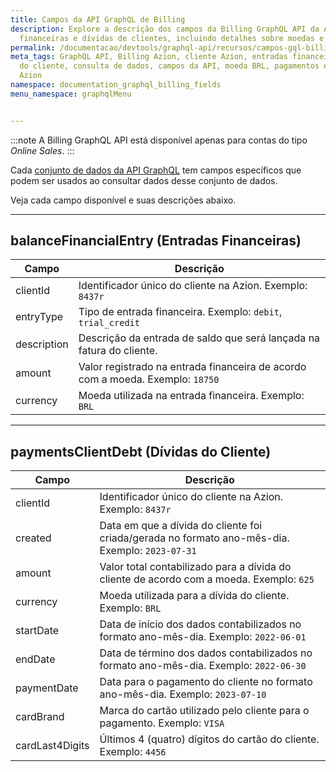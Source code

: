 ```yaml
---
title: Campos da API GraphQL de Billing
description: Explore a descrição dos campos da Billing GraphQL API da Azion para entradas
  financeiras e dívidas de clientes, incluindo detalhes sobre moedas e pagamentos.
permalink: /documentacao/devtools/graphql-api/recursos/campos-gql-billing/
meta_tags: GraphQL API, Billing Azion, cliente Azion, entradas financeiras, dívidas
  do cliente, consulta de dados, campos da API, moeda BRL, pagamentos em real, documentação
  Azion
namespace: documentation_graphql_billing_fields
menu_namespace: graphqlMenu


---
```


:::note
A Billing GraphQL API está disponível apenas para contas do tipo *Online Sales*.
:::

Cada [conjunto de dados da API GraphQL](/pt-br/documentacao/devtools/graphql-api/recursos/#conjuntos-de-dados) tem campos específicos que podem ser usados ao consultar dados desse conjunto de dados.

Veja cada campo disponível e suas descrições abaixo.

---

## balanceFinancialEntry (Entradas Financeiras)

| Campo | Descrição |
| ----- | --------- |
| clientId | Identificador único do cliente na Azion. Exemplo: `8437r` |
| entryType | Tipo de entrada financeira. Exemplo: `debit`, `trial_credit` |
| description | Descrição da entrada de saldo que será lançada na fatura do cliente. |
| amount | Valor registrado na entrada financeira de acordo com a moeda. Exemplo: `18750` |
| currency | Moeda utilizada na entrada financeira. Exemplo: `BRL` |

---

## paymentsClientDebt (Dívidas do Cliente)

| Campo | Descrição |
| ----- | --------- |
| clientId | Identificador único do cliente na Azion. Exemplo: `8437r` |
| created | Data em que a dívida do cliente foi criada/gerada no formato ano-mês-dia. Exemplo: `2023-07-31` |
| amount | Valor total contabilizado para a dívida do cliente de acordo com a moeda. Exemplo: `625` |
| currency | Moeda utilizada para a dívida do cliente. Exemplo: `BRL` |
| startDate | Data de início dos dados contabilizados no formato ano-mês-dia. Exemplo: `2022-06-01` |
| endDate | Data de término dos dados contabilizados no formato ano-mês-dia. Exemplo: `2022-06-30` |
| paymentDate | Data para o pagamento do cliente no formato ano-mês-dia. Exemplo: `2023-07-10` |
| cardBrand | Marca do cartão utilizado pelo cliente para o pagamento. Exemplo: `VISA` |
| cardLast4Digits | Últimos 4 (quatro) dígitos do cartão do cliente. Exemplo: `4456` |
